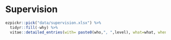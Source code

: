 # Supervision

```r
ezpickr::pick("data/supervision.xlsx") %>% 
  tidyr::fill(-why) %>%
  vitae::detailed_entries(with= paste0(who,", ",level), what=what, when=when, why=why)
```

